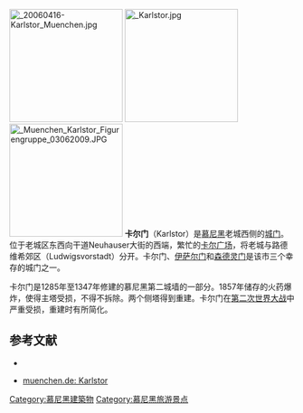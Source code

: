 [[File:_20060416-Karlstor_Muenchen.jpg|200px]]
[[File:_Karlstor.jpg|200px]]
[[File:_Muenchen_Karlstor_Figurengruppe_03062009.JPG|200px]]
'''卡尔门'''（Karlstor）是[[慕尼黑|慕尼黑]]老城西侧的[[城门|城门]]。位于老城区东西向干道Neuhauser大街的西端，繁忙的[[卡尔广场|卡尔广场]]，将老城与路德维希郊区（Ludwigsvorstadt）分开。卡尔门、[[伊萨尔门|伊萨尔门]]和[[森德灵门|森德灵门]]是该市三个幸存的城门之一。 

卡尔门是1285年至1347年修建的慕尼黑第二城墙的一部分。1857年储存的火药爆炸，使得主塔受损，不得不拆除。两个侧塔得到重建。卡尔门在[[第二次世界大战|第二次世界大战]]中严重受损，重建时有所简化。 

== 参考文献 ==
* {{cite book|author = Klaus Gallas |title = München. Von der welfischen Gründung Heinrichs des Löwen bis zur Gegenwart: Kunst, Kultur, Geschichte |publisher = DuMont |location = Köln |year = 1979 |ISBN = 3-7701-1094-3 <!--|Kommentar = DuMont-Dokumente: DuMont-Kunst-Reiseführer-->}}

{{Commonscat|Karlstor}}
* [http://www.muenchen.de/Stadtleben/Kultur_Unterhaltung/Sehenswuerdigkeiten/Tuerme_Tore_und_Hallen/128380/Karlstor.html muenchen.de: Karlstor] {{Wayback|url=http://www.muenchen.de/Stadtleben/Kultur_Unterhaltung/Sehenswuerdigkeiten/Tuerme_Tore_und_Hallen/128380/Karlstor.html |date=20090525045350 }}
{{Coordinate|article=/|NS=48.139016|EW=11.566765|type=landmark|region=DE-BY}}

[[Category:慕尼黑建築物|Category:慕尼黑建築物]]
[[Category:慕尼黑旅游景点|Category:慕尼黑旅游景点]]